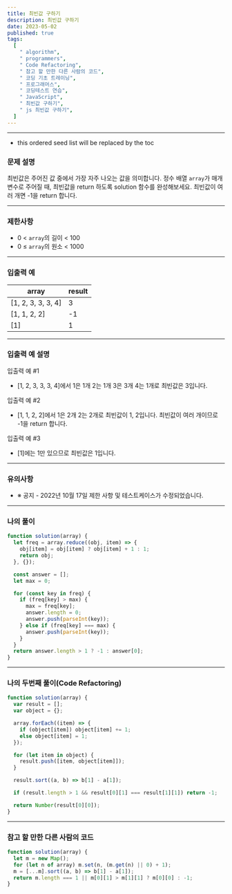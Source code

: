 ```yaml
---
title: 최빈값 구하기
description: 최빈값 구하기
date: 2023-05-02
published: true
tags:
  [
    " algorithm",
    " programmers",
    " Code Refactoring",
    " 참고 할 만한 다른 사람의 코드",
    " 코딩 기초 트레이닝",
    " 프로그래머스",
    " 코딩테스트 연습",
    " JavaScript",
    " 최빈값 구하기",
    " js 최빈값 구하기",
  ]
---
```


---

- this ordered seed list will be replaced by the toc

### 문제 설명

최빈값은 주어진 값 중에서 가장 자주 나오는 값을 의미합니다. 정수 배열 `array`가 매개변수로 주어질 때, 최빈값을 return 하도록 solution 함수를 완성해보세요. 최빈값이 여러 개면 -1을 return 합니다.

---

### 제한사항

- 0 < `array`의 길이 < 100
- 0 ≤ `array`의 원소 < 1000

---

### 입출력 예

| array              | result |
| ------------------ | ------ |
| [1, 2, 3, 3, 3, 4] | 3      |
| [1, 1, 2, 2]       | -1     |
| [1]                | 1      |

---

### **입출력 예 설명**

입출력 예 #1

- [1, 2, 3, 3, 3, 4]에서 1은 1개 2는 1개 3은 3개 4는 1개로 최빈값은 3입니다.

입출력 예 #2

- [1, 1, 2, 2]에서 1은 2개 2는 2개로 최빈값이 1, 2입니다. 최빈값이 여러 개이므로 -1을 return 합니다.

입출력 예 #3

- [1]에는 1만 있으므로 최빈값은 1입니다.

---

### **유의사항**

- ※ 공지 - 2022년 10월 17일 제한 사항 및 테스트케이스가 수정되었습니다.

---

### 나의 풀이

```jsx
function solution(array) {
  let freq = array.reduce((obj, item) => {
    obj[item] = obj[item] ? obj[item] + 1 : 1;
    return obj;
  }, {});

  const answer = [];
  let max = 0;

  for (const key in freq) {
    if (freq[key] > max) {
      max = freq[key];
      answer.length = 0;
      answer.push(parseInt(key));
    } else if (freq[key] === max) {
      answer.push(parseInt(key));
    }
  }
  return answer.length > 1 ? -1 : answer[0];
}
```

---

### 나의 두번째 풀이(Code Refactoring)

```jsx
function solution(array) {
  var result = [];
  var object = {};

  array.forEach((item) => {
    if (object[item]) object[item] += 1;
    else object[item] = 1;
  });

  for (let item in object) {
    result.push([item, object[item]]);
  }

  result.sort((a, b) => b[1] - a[1]);

  if (result.length > 1 && result[0][1] === result[1][1]) return -1;

  return Number(result[0][0]);
}
```

---

### 참고 할 만한 다른 사람의 코드

```jsx
function solution(array) {
  let m = new Map();
  for (let n of array) m.set(n, (m.get(n) || 0) + 1);
  m = [...m].sort((a, b) => b[1] - a[1]);
  return m.length === 1 || m[0][1] > m[1][1] ? m[0][0] : -1;
}
```
